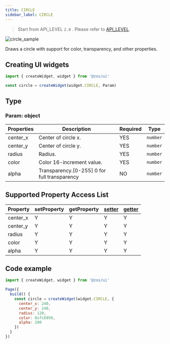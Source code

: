 ```yaml
---
title: CIRCLE
sidebar_label: CIRCLE
---
```


> Start from API_LEVEL `2.0` . Please refer to [API_LEVEL](../../../../../guides/framework/device/compatibility.md).

![circle_sample](/img/api/circle_sample.jpg)

Draws a circle with support for color, transparency, and other properties.

## Creating UI widgets

```js
import { createWidget, widget } from '@zos/ui'

const circle = createWidget(widget.CIRCLE, Param)
```

## Type

### Param: object

| Properties | Description                                  | Required | Type     |
| ---------- | -------------------------------------------- | -------- | -------- |
| center_x   | Center of circle x.                          | YES      | `number` |
| center_y   | Center of circle y.                          | YES      | `number` |
| radius     | Radius.                                      | YES      | `number` |
| color      | Color 16-increment value.                    | YES      | `number` |
| alpha      | Transparency.[0-255] 0 for full transparency | NO       | `number` |

## Supported Property Access List

| Property   | setProperty | getProperty | [setter](../gettersetter.mdx) | [getter](../gettersetter.mdx) |
|------------|-------------|-------------|-------------------------------|-------------------------------|
| center_x   | Y           | Y           | Y                             | Y                             |
| center_y   | Y           | Y           | Y                             | Y                             |
| radius     | Y           | Y           | Y                             | Y                             |
| color      | Y           | Y           | Y                             | Y                             |
| alpha      | Y           | Y           | Y                             | Y                             |

## Code example

```js
import { createWidget, widget } from '@zos/ui'

Page({
  build() {
    const circle = createWidget(widget.CIRCLE, {
      center_x: 240,
      center_y: 240,
      radius: 120,
      color: 0xfc6950,
      alpha: 200
    })
  }
})
```
